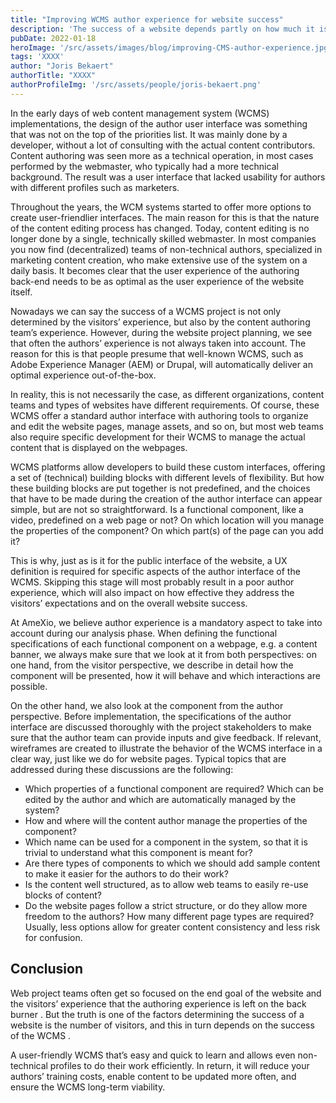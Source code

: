 ```yaml
---
title: "Improving WCMS author experience for website success"
description: 'The success of a website depends partly on how much it is used, not only by its visitors, but also by the content authors. So how to ensure the WCMS long-term viability? Let’s have a look at the best practices for addressing usability in authoring experience.'
pubDate: 2022-01-18
heroImage: '/src/assets/images/blog/improving-CMS-author-experience.jpg'
tags: 'XXXX'
author: "Joris Bekaert"
authorTitle: "XXXX"
authorProfileImg: '/src/assets/people/joris-bekaert.png'
---
```


<LayoutSection backgroundColor="dark">
</LayoutSection>

<LayoutSection>
	<p>
		In the early days of web content management system (WCMS) implementations, the design of the author user interface was something that was not on the top of the priorities list. It was mainly done by a developer, without a lot of consulting with the actual content contributors. Content authoring was seen more as a technical operation, in most cases performed by the webmaster, who typically had a more technical background. The result was a user interface that lacked usability for authors with different profiles such as marketers.
	</p>
	<p>
		Throughout the years, the WCM systems started to offer more options to create user-friendlier interfaces. The main reason for this is that the nature of the content editing process has changed. Today, content editing is no longer done by a single, technically skilled webmaster. In most companies you now find (decentralized) teams of non-technical authors, specialized in marketing content creation, who make extensive use of the system on a daily basis. It becomes clear that the user experience of the authoring back-end needs to be as optimal as the user experience of the website itself.
	</p>
	<p>
		Nowadays we can say the success of a WCMS project is not only determined by the visitors’ experience, but also by the content authoring team’s experience. However, during the website project planning, we see that often the authors’ experience is not always taken into account. The reason for this is that people presume that well-known WCMS, such as Adobe Experience Manager (AEM) or Drupal, will automatically deliver an optimal experience out-of-the-box.
	</p>
	<p>
		In reality, this is not necessarily the case, as different organizations, content teams and types of websites have different requirements. Of course, these WCMS offer a standard author interface with authoring tools to organize and edit the website pages, manage assets, and so on, but most web teams also require specific development for their WCMS to manage the actual content that is displayed on the webpages.
	</p>
	<p>
		WCMS platforms allow developers to build these custom interfaces, offering a set of (technical) building blocks with different levels of flexibility. But how these building blocks are put together is not predefined, and the choices that have to be made during the creation of the author interface can appear simple, but are not so straightforward. Is a functional component, like a video, predefined on a web page or not? On which location will you manage the properties of the component? On which part(s) of the page can you add it?
	</p>
	<p>
		This is why, just as is it for the public interface of the website, a UX definition is required for specific aspects of the author interface of the WCMS. Skipping this stage will most probably result in a poor author experience, which will also impact on how effective they address the visitors’ expectations and on the overall website success.
	</p>
	<p>
		At AmeXio, we believe author experience is a mandatory aspect to take into account during our analysis phase. When defining the functional specifications of each functional component on a webpage, e.g. a content banner, we always make sure that we look at it from both perspectives: on one hand, from the visitor perspective, we describe in detail how the component will be presented, how it will behave and which interactions are possible.
	</p>
	<p>
		On the other hand, we also look at the component from the author perspective. Before implementation, the specifications of the author interface are discussed thoroughly with the project stakeholders to make sure that the author team can provide inputs and give feedback. If relevant, wireframes are created to illustrate the behavior of the WCMS interface in a clear way, just like we do for website pages. Typical topics that are addressed during these discussions are the following:
	</p>
	<p>
		<ul>
			<li>
				Which properties of a functional component are required? Which can be edited by the author and which are automatically managed by the system?
			</li>
			<li>
				How and where will the content author manage the properties of the component?
			</li>
			<li>
				Which name can be used for a component in the system, so that it is trivial to understand what this component is meant for?
			</li>
			<li>
				Are there types of components to which we should add sample content to make it easier for the authors to do their work?
			</li>
			<li>
				Is the content well structured, as to allow web teams to easily re-use blocks of content?
			</li>
			<li>
				Do the website pages follow a strict structure, or do they allow more freedom to the authors? How many different page types are required? Usually, less options allow for greater content consistency and less risk for confusion.
			</li>
		</ul>
	</p>
</LayoutSection>

<LayoutSection backgroundColor="dark">
	<h2>
		Conclusion
	</h2>
	<p>
		Web project teams often get so focused on the end goal of the website and the visitors’ experience that the authoring experience is left on the back burner .  But the truth is one of the factors determining the success of a website is the number of visitors, and this in turn depends on the success of the WCMS .
	</p>
	<p>
		A user-friendly WCMS that’s easy and quick to learn and allows even non-technical profiles to do their work efficiently. In return, it will reduce your authors’ training costs, enable content to be updated more often, and ensure the WCMS long-term viability.
	</p>
</LayoutSection>
